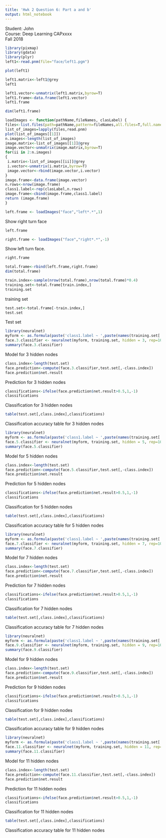 ---
title: 'Hwk 2 Question 6: Part a and b'
output: html_notebook
---
Student: John <br/>
Course: Deep Learning CAPxxxx <br/>
Fall 2018
```{r}
library(pixmap)
library(gdata)
library(plyr)
left1<-read.pnm(file="face/left1.pgm")
```
```{r}
plot(left1)
```

```{r}
left1.matrix<-left1@grey
left1
```
```{r}
left1.vector<-unmatrix(left1.matrix,byrow=T)
left1.frame<-data.frame(left1.vector)
left1.frame
```

```{r}
dim(left1.frame)
```

```{r}
loadImages <- function(pathName,fileNames, clasLabel) {
files<-list.files(path=pathName,pattern=fileNames,all.files=T,full.name=T,no..=T)
list_of_images=lapply(files,read.pnm)
plot(list_of_images[[1]])
n.images<-length(list_of_images)
image.matrix<-list_of_images[[1]]@grey
image.vector<-unmatrix(image.matrix,byrow=T)
for(ii in 2:n.images)
{
 i.matrix<-list_of_images[[ii]]@grey
 i.vector<-unmatrix(i.matrix,byrow=T)
 image.vector<-rbind(image.vector,i.vector)
}
image.frame<-data.frame(image.vector)
n.rows<-nrow(image.frame)
class1.label<-rep(clasLabel,n.rows)
image.frame<-cbind(image.frame,class1.label)
return (image.frame)
}
```

```{r}
left.frame <- loadImages("face","left*.*",1)
```
Show right turn face

```{r}
left.frame
```

```{r}
right.frame <- loadImages("face","right*.*",-1)
```
Show left turn face.
```{r}
right.frame
```

```{r}
total.frame<-rbind(left.frame,right.frame)
dim(total.frame)
```

```{r}
train.index<-sample(nrow(total.frame),nrow(total.frame)*0.4)
training.set<-total.frame[train.index,]
training.set
```
training set

```{r}
test.set<-total.frame[-train.index,]
test.set
```
Test set

```{r}
library(neuralnet)
myform <- as.formula(paste('class1.label ~ ',paste(names(training.set[!names(training.set) %in% 'class1.label']), collapse = ' + ')))
face.3.classifier <- neuralnet(myform, training.set, hidden = 3, rep=100, linear.output = FALSE, threshold = 0.1)
summary(face.3.classifier)
```
Model for 3 hidden nodes
```{r}
class.index<-length(test.set)
face.prediction<-compute(face.3.classifier,test.set[,-class.index])
face.prediction$net.result
```
Prediction for 3 hidden nodes
```{r}
classifications<-ifelse(face.prediction$net.result>0.5,1,-1)
classifications
```
Classification for 3 hidden nodes
```{r}
table(test.set[,class.index],classifications)
```
Classification accuracy table for 3 hidden nodes

```{r}
library(neuralnet)
myform <- as.formula(paste('class1.label ~ ',paste(names(training.set[!names(training.set) %in% 'class1.label']), collapse = ' + ')))
face.5.classifier <- neuralnet(myform, training.set, hidden = 5, rep=100, linear.output = FALSE, threshold = 0.1)
summary(face.5.classifier)
```
Model for 5 hidden nodes
```{r}
class.index<-length(test.set)
face.prediction<-compute(face.5.classifier,test.set[,-class.index])
face.prediction$net.result
```
Prediction for 5 hidden nodes
```{r}
classifications<-ifelse(face.prediction$net.result>0.5,1,-1)
classifications
```
Classification for 5 hidden nodes
```{r}
table(test.set[,class.index],classifications)
```
Classification accuracy table for 5 hidden nodes

```{r}
library(neuralnet)
myform <- as.formula(paste('class1.label ~ ',paste(names(training.set[!names(training.set) %in% 'class1.label']), collapse = ' + ')))
face.7.classifier <- neuralnet(myform, training.set, hidden = 7, rep=100, linear.output = FALSE, threshold = 0.1)
summary(face.7.classifier)
```
Model for 7 hidden nodes
```{r}
class.index<-length(test.set)
face.prediction<-compute(face.7.classifier,test.set[,-class.index])
face.prediction$net.result
```
Prediction for 7 hidden nodes
```{r}
classifications<-ifelse(face.prediction$net.result>0.5,1,-1)
classifications
```
Classification for 7 hidden nodes
```{r}
table(test.set[,class.index],classifications)
```
Classification accuracy table for 7 hidden nodes

```{r}
library(neuralnet)
myform <- as.formula(paste('class1.label ~ ',paste(names(training.set[!names(training.set) %in% 'class1.label']), collapse = ' + ')))
face.9.classifier <- neuralnet(myform, training.set, hidden = 9, rep=100, linear.output = FALSE, threshold = 0.1)
summary(face.9.classifier)
```
Model for 9 hidden nodes
```{r}
class.index<-length(test.set)
face.prediction<-compute(face.9.classifier,test.set[,-class.index])
face.prediction$net.result
```
Prediction for 9 hidden nodes
```{r}
classifications<-ifelse(face.prediction$net.result>0.5,1,-1)
classifications
```
Classification for 9 hidden nodes
```{r}
table(test.set[,class.index],classifications)
```
Classification accuracy table for 9 hidden nodes

```{r}
library(neuralnet)
myform <- as.formula(paste('class1.label ~ ',paste(names(training.set[!names(training.set) %in% 'class1.label']), collapse = ' + ')))
face.11.classifier <- neuralnet(myform, training.set, hidden = 11, rep=100, linear.output = FALSE, threshold = 0.1)
summary(face.11.classifier)
```
Model for 11 hidden nodes
```{r}
class.index<-length(test.set)
face.prediction<-compute(face.11.classifier,test.set[,-class.index])
face.prediction$net.result
```
Prediction for 11 hidden nodes
```{r}
classifications<-ifelse(face.prediction$net.result>0.5,1,-1)
classifications
```
Classification for 11 hidden nodes
```{r}
table(test.set[,class.index],classifications)
```
Classification accuracy table for 11 hidden nodes
